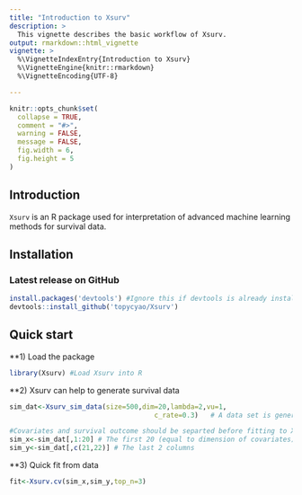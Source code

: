 ```yaml
---
title: "Introduction to Xsurv"
description: >
  This vignette describes the basic workflow of Xsurv.
output: rmarkdown::html_vignette
vignette: >
  %\VignetteIndexEntry{Introduction to Xsurv}
  %\VignetteEngine{knitr::rmarkdown}
  %\VignetteEncoding{UTF-8}

---
```


```r
knitr::opts_chunk$set(
  collapse = TRUE,
  comment = "#>",
  warning = FALSE,
  message = FALSE,
  fig.width = 6,
  fig.height = 5
)
```

## Introduction

`Xsurv` is an R package used for interpretation of advanced machine learning methods for survival data.


## Installation

### Latest release on GitHub

```r
install.packages('devtools') #Ignore this if devtools is already installed.
devtools::install_github('topycyao/Xsurv')
```
## Quick start

**1) Load the package

```r
library(Xsurv) #Load Xsurv into R

```
**2) Xsurv can help to generate survival data
```r
sim_dat<-Xsurv_sim_data(size=500,dim=20,lambda=2,vu=1, 
                                    c_rate=0.3)   # A data set is generated with sample size =500

#Covariates and survival outcome should be separted before fitting to Xsurv models
sim_x<-sim_dat[,1:20] # The first 20 (equal to dimension of covariates) columns
sim_y<-sim_dat[,c(21,22)] # The last 2 columns
```
**3) Quick fit from data
```r

fit<-Xsurv.cv(sim_x,sim_y,top_n=3)

```
